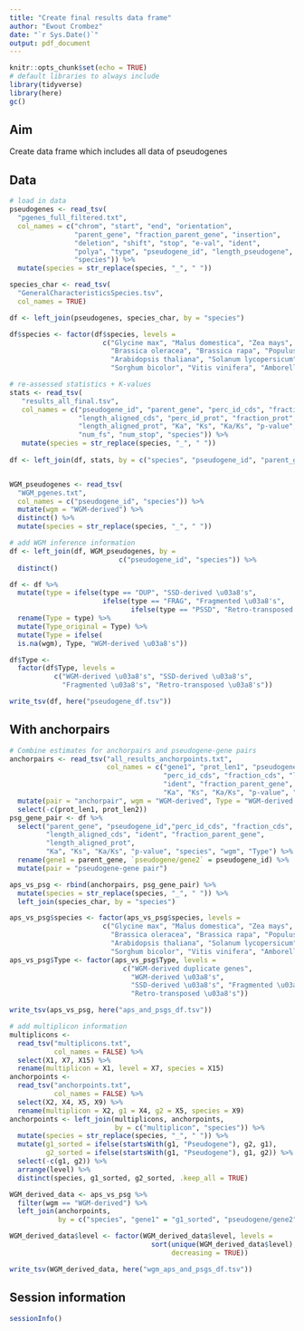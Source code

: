 ```yaml
---
title: "Create final results data frame"
author: "Ewout Crombez"
date: "`r Sys.Date()`"
output: pdf_document
---
```


```r
knitr::opts_chunk$set(echo = TRUE)
# default libraries to always include
library(tidyverse)
library(here)
gc()
```

## Aim

Create data frame which includes all data of pseudogenes

## Data

```r
# load in data
pseudogenes <- read_tsv(
  "pgenes_full_filtered.txt",
  col_names = c("chrom", "start", "end", "orientation",
                "parent_gene", "fraction_parent_gene", "insertion",
                "deletion", "shift", "stop", "e-val", "ident",
                "polya", "type", "pseudogene_id", "length_pseudogene", 
                "species")) %>%
  mutate(species = str_replace(species, "_", " "))

species_char <- read_tsv(
  "GeneralCharacteristicsSpecies.tsv",
  col_names = TRUE)

df <- left_join(pseudogenes, species_char, by = "species")

df$species <- factor(df$species, levels =
                       c("Glycine max", "Malus domestica", "Zea mays",
                         "Brassica oleracea", "Brassica rapa", "Populus trichocarpa",
                         "Arabidopsis thaliana", "Solanum lycopersicum", "Oryza sativa",
                         "Sorghum bicolor", "Vitis vinifera", "Amborella trichopoda"))

# re-assessed statistics + K-values
stats <- read_tsv(
   "results_all_final.tsv",
   col_names = c("pseudogene_id", "parent_gene", "perc_id_cds", "fraction_cds",
                 "length_aligned_cds", "perc_id_prot", "fraction_prot",
                 "length_aligned_prot", "Ka", "Ks", "Ka/Ks", "p-value",
                 "num_fs", "num_stop", "species")) %>%
   mutate(species = str_replace(species, "_", " "))
 
df <- left_join(df, stats, by = c("species", "pseudogene_id", "parent_gene"))


WGM_pseudogenes <- read_tsv(
  "WGM_pgenes.txt",
  col_names = c("pseudogene_id", "species")) %>%
  mutate(wgm = "WGM-derived") %>%
  distinct() %>%
  mutate(species = str_replace(species, "_", " "))

# add WGM inference information
df <- left_join(df, WGM_pseudogenes, by = 
                           c("pseudogene_id", "species")) %>%
  distinct()

df <- df %>%
  mutate(type = ifelse(type == "DUP", "SSD-derived \u03a8's",
                       ifelse(type == "FRAG", "Fragmented \u03a8's",
                              ifelse(type == "PSSD", "Retro-transposed \u03a8's", NA)))) %>%
  rename(Type = type) %>%
  mutate(Type_original = Type) %>%
  mutate(Type = ifelse(
  is.na(wgm), Type, "WGM-derived \u03a8's"))

df$Type <-
  factor(df$Type, levels =
           c("WGM-derived \u03a8's", "SSD-derived \u03a8's",
             "Fragmented \u03a8's", "Retro-transposed \u03a8's"))

write_tsv(df, here("pseudogene_df.tsv"))
```

## With anchorpairs

```r
# Combine estimates for anchorpairs and pseudogene-gene pairs
anchorpairs <- read_tsv("all_results_anchorpoints.txt",
                        col_names = c("gene1", "prot_len1", "pseudogene/gene2", "prot_len2",
                                      "perc_id_cds", "fraction_cds", "length_aligned_cds",
                                      "ident", "fraction_parent_gene", "length_aligned_prot",
                                      "Ka", "Ks", "Ka/Ks", "p-value", "species")) %>%
  mutate(pair = "anchorpair", wgm = "WGM-derived", Type = "WGM-derived duplicate genes") %>%
  select(-c(prot_len1, prot_len2))
psg_gene_pair <- df %>%
  select("parent_gene", "pseudogene_id","perc_id_cds", "fraction_cds", 
         "length_aligned_cds", "ident", "fraction_parent_gene", 
         "length_aligned_prot",
         "Ka", "Ks", "Ka/Ks", "p-value", "species", "wgm", "Type") %>%
  rename(gene1 = parent_gene, `pseudogene/gene2` = pseudogene_id) %>%
  mutate(pair = "pseudogene-gene pair")

aps_vs_psg <- rbind(anchorpairs, psg_gene_pair) %>%
  mutate(species = str_replace(species, "_", " ")) %>%
  left_join(species_char, by = "species")

aps_vs_psg$species <- factor(aps_vs_psg$species, levels =
                       c("Glycine max", "Malus domestica", "Zea mays",
                         "Brassica oleracea", "Brassica rapa", "Populus trichocarpa",
                         "Arabidopsis thaliana", "Solanum lycopersicum", "Oryza sativa",
                         "Sorghum bicolor", "Vitis vinifera", "Amborella trichopoda"))
aps_vs_psg$Type <- factor(aps_vs_psg$Type, levels = 
                            c("WGM-derived duplicate genes",
                              "WGM-derived \u03a8's",
                              "SSD-derived \u03a8's", "Fragmented \u03a8's", 
                              "Retro-transposed \u03a8's"))

write_tsv(aps_vs_psg, here("aps_and_psgs_df.tsv"))

# add multiplicon information
multiplicons <- 
  read_tsv("multiplicons.txt", 
           col_names = FALSE) %>%
  select(X1, X7, X15) %>%
  rename(multiplicon = X1, level = X7, species = X15)
anchorpoints <- 
  read_tsv("anchorpoints.txt", 
           col_names = FALSE) %>% 
  select(X2, X4, X5, X9) %>%
  rename(multiplicon = X2, g1 = X4, g2 = X5, species = X9)
anchorpoints <- left_join(multiplicons, anchorpoints, 
                          by = c("multiplicon", "species")) %>%
  mutate(species = str_replace(species, "_", " ")) %>%
  mutate(g1_sorted = ifelse(startsWith(g1, "Pseudogene"), g2, g1),
         g2_sorted = ifelse(startsWith(g1, "Pseudogene"), g1, g2)) %>%
  select(-c(g1, g2)) %>% 
  arrange(level) %>% 
  distinct(species, g1_sorted, g2_sorted, .keep_all = TRUE)

WGM_derived_data <- aps_vs_psg %>%
  filter(wgm == "WGM-derived") %>%
  left_join(anchorpoints,
            by = c("species", "gene1" = "g1_sorted", "pseudogene/gene2" = "g2_sorted"))

WGM_derived_data$level <- factor(WGM_derived_data$level, levels =
                                   sort(unique(WGM_derived_data$level),
                                        decreasing = TRUE))

write_tsv(WGM_derived_data, here("wgm_aps_and_psgs_df.tsv"))
```


## Session information

```r
sessionInfo()
```
